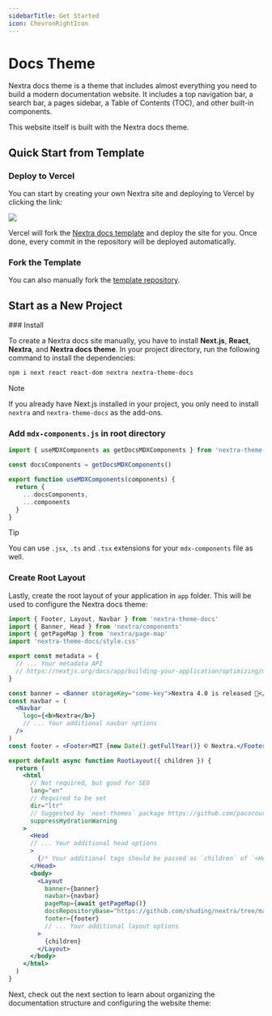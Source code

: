 ```yaml
---
sidebarTitle: Get Started
icon: ChevronRightIcon
---
```



# Docs Theme

Nextra docs theme is a theme that includes almost everything you need to build a
modern documentation website. It includes a top navigation bar, a search bar, a
pages sidebar, a Table of Contents (TOC), and other built-in components.

This website itself is built with the Nextra docs theme.

## Quick Start from Template

### Deploy to Vercel

You can start by creating your own Nextra site and deploying to Vercel by
clicking the link:

[![](https://vercel.com/button)](https://vercel.com/new/clone?s=https%3A%2F%2Fgithub.com%2Fshuding%2Fnextra-docs-template&showOptionalTeamCreation=false)

Vercel will fork the
[Nextra docs template](https://github.com/shuding/nextra-docs-template) and
deploy the site for you. Once done, every commit in the repository will be
deployed automatically.

### Fork the Template

You can also manually fork the
[template repository](https://github.com/shuding/nextra-docs-template).

## Start as a New Project

<Steps>
### Install

To create a Nextra docs site manually, you have to install **Next.js**,
**React**, **Nextra**, and **Nextra docs theme**. In your project directory, run
the following command to install the dependencies:

```sh npm2yarn
npm i next react react-dom nextra nextra-theme-docs
```

> [!NOTE]
>
> If you already have Next.js installed in your project, you only need to
> install `nextra` and `nextra-theme-docs` as the add-ons.

<InstallNextraTheme />

### Add `mdx-components.js` in root directory

```ts filename="mdx-components.js"
import { useMDXComponents as getDocsMDXComponents } from 'nextra-theme-docs'

const docsComponents = getDocsMDXComponents()

export function useMDXComponents(components) {
  return {
    ...docsComponents,
    ...components
  }
}
```

> [!TIP]
>
> You can use `.jsx`, `.ts` and `.tsx` extensions for your `mdx-components` file
> as well.

### Create Root Layout

Lastly, create the root layout of your application in `app` folder. This will be
used to configure the Nextra docs theme:

```jsx filename="app/layout.jsx"
import { Footer, Layout, Navbar } from 'nextra-theme-docs'
import { Banner, Head } from 'nextra/components'
import { getPageMap } from 'nextra/page-map'
import 'nextra-theme-docs/style.css'

export const metadata = {
  // ... Your metadata API
  // https://nextjs.org/docs/app/building-your-application/optimizing/metadata
}

const banner = <Banner storageKey="some-key">Nextra 4.0 is released 🎉</Banner>
const navbar = (
  <Navbar
    logo={<b>Nextra</b>}
    // ... Your additional navbar options
  />
)
const footer = <Footer>MIT {new Date().getFullYear()} © Nextra.</Footer>

export default async function RootLayout({ children }) {
  return (
    <html
      // Not required, but good for SEO
      lang="en"
      // Required to be set
      dir="ltr"
      // Suggested by `next-themes` package https://github.com/pacocoursey/next-themes#with-app
      suppressHydrationWarning
    >
      <Head
      // ... Your additional head options
      >
        {/* Your additional tags should be passed as `children` of `<Head>` element */}
      </Head>
      <body>
        <Layout
          banner={banner}
          navbar={navbar}
          pageMap={await getPageMap()}
          docsRepositoryBase="https://github.com/shuding/nextra/tree/main/docs"
          footer={footer}
          // ... Your additional layout options
        >
          {children}
        </Layout>
      </body>
    </html>
  )
}
```

<ReadeToGo />

</Steps>

Next, check out the next section to learn about organizing the documentation
structure and configuring the website theme:

